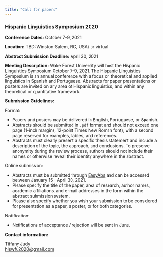 ```yaml
---
title: "Call for papers"
---
```


<h3>Hispanic Linguistics Symposium 2020</h3>

__Conference Dates:__  October 7-9, 2021

__Location:__  TBD: Winston-Salem, NC, USA/ or virtual

__Abstract Submission Deadline:__  April 30, 2021

__Meeting Description:__ Wake Forest University will host the Hispanic Linguistics Symposium October 7-9, 2021. The Hispanic Linguistics Symposium is an annual conference with a focus on theoretical and applied linguistics in Spanish and Portuguese. Abstracts for paper presentations or posters are invited on any area of Hispanic linguistics, and within any theoretical or quantitative framework.

__Submission Guidelines:__

Format: 

- Papers and posters may be delivered in English, Portuguese, or Spanish.
- Abstracts should be submitted in `.pdf` format and should not exceed one page (1-inch margins, 12-point Times New Roman font), with a second page reserved for examples, tables, and references.
- Abstracts must clearly present a specific thesis statement and include a description of the topic, the approach, and conclusions. To preserve anonymity during the review process, authors should not include their names or otherwise reveal their identity anywhere in the abstract.

Online submission:

- Abstracts must be submitted through [EasyAbs](https://linguistlist.org/confservices/customhome.cfm?Emeetingid=5702JA445876405840A050441) and can be accessed between January 15 - April 30, 2021.
- Please specify the title of the paper, area of research, author names, academic affiliations, and e-mail addresses in the form within the abstract submission system.
- Please also specify whether you wish your submission to be considered for presentation as a paper, a poster, or for both categories.

Notification: 

- Notifications of acceptance / rejection will be sent in June. 

__Contact information:__

Tiffany Judy  
[hlswfu2020@gmail.com](mailto:hlswfu2020@gmail.com)

